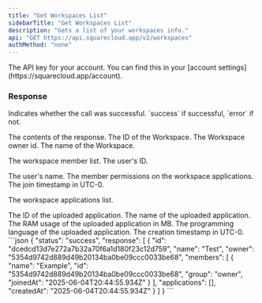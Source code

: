 ```yaml
---
title: "Get Workspaces List"
sidebarTitle: "Get Workspaces List"
description: "Gets a list of your workspaces info."
api: "GET https://api.squarecloud.app/v2/workspaces"
authMethod: "none"
---
```


<ParamField header="Authorization" type="string" placeholder="API KEY" required>
  The API key for your account. You can find this in your [account settings](https://squarecloud.app/account).
</ParamField>

### Response

<ResponseField name="status" type="string">
  Indicates whether the call was successful. `success` if successful, `error` if not.
</ResponseField>
<ResponseField name="response" type="object">

The contents of the response.
<Expandable title="Toggle object">
<ResponseField name="id" type="string">
  The ID of the Workspace.
</ResponseField>
<ResponseField name="owner" type="string">
  The Workspace owner id.
</ResponseField>
<ResponseField name="name" type="string">
  The name of the Workspace.
</ResponseField>
<ResponseField name="members" type="object">

The workspace member list.
<Expandable title="Toggle object">
<ResponseField name="id" type="string">
  The user's ID.
</ResponseField>

<ResponseField name="name" type="string">
  The user's name.
</ResponseField>
<ResponseField name="group" type="string">
  The member permissions on the workspace applications.
</ResponseField>
<ResponseField name="joinedAt" type="string">
  The join timestamp in UTC-0.
</ResponseField>

</Expandable>
</ResponseField>
<ResponseField name="applications" type="object">

The workspace applications list.
<Expandable title="Toggle object">

<ResponseField name="id" type="string">
  The ID of the uploaded application.
</ResponseField>
<ResponseField name="name" type="string">
  The name of the uploaded application.
</ResponseField>
<ResponseField name="ram" type="number">
  The RAM usage of the uploaded application in MB.
</ResponseField>
<ResponseField name="language" type="object">
  The programming language of the uploaded application.
</ResponseField>


</Expandable>
</ResponseField>
<ResponseField name="createdAt" type="string">
  The creation timestamp in UTC-0.
</ResponseField>
</Expandable>
</ResponseField>

<ResponseExample>
```json
{
    "status": "success",
    "response": [
        {
            "id": "dcedcd13d7e272a7b32a70f6a1d180f23c12d759", 
            "name": "Test", 
            "owner": "5354d9742d889d49b20134ba0be09ccc0033be68",
            "members": [
            {
                "name": "Example",
                "id": "5354d9742d889d49b20134ba0be09ccc0033be68",
                "group": "owner",
                "joinedAt": "2025-06-04T20:44:55.934Z"
            }
            ],
            "applications": [], 
            "createdAt": "2025-06-04T20:44:55.934Z"
        }
    ]
}
```
</ResponseExample>